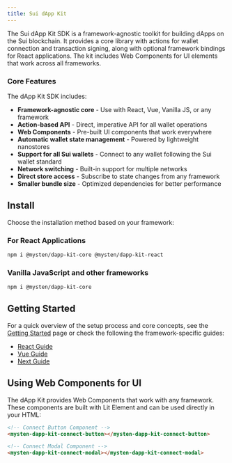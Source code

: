 ```yaml
---
title: Sui dApp Kit
---
```


The Sui dApp Kit SDK is a framework-agnostic toolkit for building dApps on the Sui blockchain. It
provides a core library with actions for wallet connection and transaction signing, along with
optional framework bindings for React applications. The kit includes Web Components for UI elements
that work across all frameworks.

### Core Features

The dApp Kit SDK includes:

- **Framework-agnostic core** - Use with React, Vue, Vanilla JS, or any framework
- **Action-based API** - Direct, imperative API for all wallet operations
- **Web Components** - Pre-built UI components that work everywhere
- **Automatic wallet state management** - Powered by lightweight nanostores
- **Support for all Sui wallets** - Connect to any wallet following the Sui wallet standard
- **Network switching** - Built-in support for multiple networks
- **Direct store access** - Subscribe to state changes from any framework
- **Smaller bundle size** - Optimized dependencies for better performance

## Install

Choose the installation method based on your framework:

### For React Applications

```sh npm2yarn
npm i @mysten/dapp-kit-core @mysten/dapp-kit-react
```

### Vanilla JavaScript and other frameworks

```sh npm2yarn
npm i @mysten/dapp-kit-core
```

## Getting Started

For a quick overview of the setup process and core concepts, see the
[Getting Started](./beta/getting-started) page or check the following the
framework-specific guides:

- [React Guide](./beta/framework-guides/react/getting-started)
- [Vue Guide](./beta/framework-guides/vue)
- [Next Guide](./beta/framework-guides/next-js)

## Using Web Components for UI

The dApp Kit provides Web Components that work with any framework. These components are built
with Lit Element and can be used directly in your HTML:

```html
<!-- Connect Button Component -->
<mysten-dapp-kit-connect-button></mysten-dapp-kit-connect-button>

<!-- Connect Modal Component -->
<mysten-dapp-kit-connect-modal></mysten-dapp-kit-connect-modal>
```
